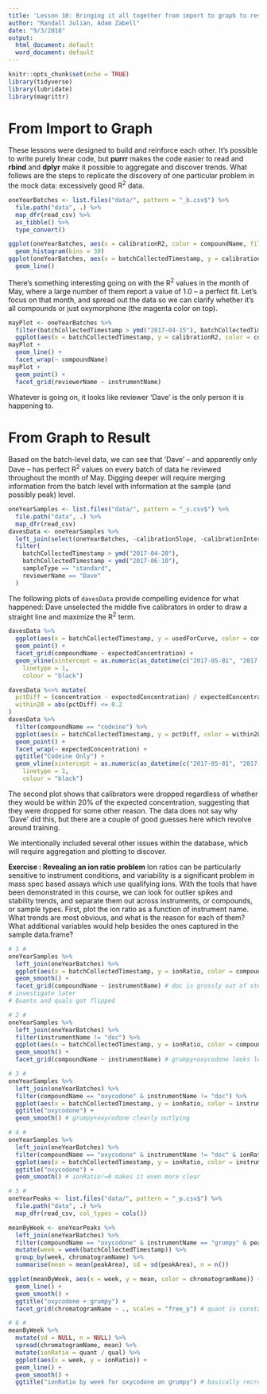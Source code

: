 ```yaml
---
title: 'Lesson 10: Bringing it all together from import to graph to result'
author: "Randall Julian, Adam Zabell"
date: "9/3/2018"
output:
  html_document: default
  word_document: default
---
```


```r
knitr::opts_chunk$set(echo = TRUE)
library(tidyverse)
library(lubridate)
library(magrittr)
```

# From Import to Graph
These lessons were designed to build and reinforce each other. It's possible to write purely linear code, but **purrr** makes the code easier to read and **rbind** and **dplyr** make it possible to aggregate and discover trends. What follows are the steps to replicate the discovery of one particular problem in the mock data: excessively good R^2^ data.

```r
oneYearBatches <- list.files("data/", pattern = "_b.csv$") %>%
  file.path("data", .) %>%
  map_dfr(read_csv) %>%
  as_tibble() %>%
  type_convert()

ggplot(oneYearBatches, aes(x = calibrationR2, color = compoundName, fill = compoundName)) +
  geom_histogram(bins = 30)
ggplot(oneYearBatches, aes(x = batchCollectedTimestamp, y = calibrationR2, color = compoundName)) +
  geom_line()
```

There's something interesting going on with the R^2^ values in the month of May, where a large number of them report a value of 1.0 -- a perfect fit. Let's focus on that month, and spread out the data so we can clarify whether it's all compounds or just oxymorphone (the magenta color on top).

```r
mayPlot <- oneYearBatches %>%
  filter(batchCollectedTimestamp > ymd("2017-04-15"), batchCollectedTimestamp < ymd("2017-06-15")) %>%
  ggplot(aes(x = batchCollectedTimestamp, y = calibrationR2, color = compoundName))
mayPlot +
  geom_line() +
  facet_wrap(~ compoundName)
mayPlot +
  geom_point() +
  facet_grid(reviewerName ~ instrumentName)
```

Whatever is going on, it looks like reviewer 'Dave' is the only person it is happening to. 

# From Graph to Result

Based on the batch-level data, we can see that 'Dave' -- and apparently only Dave -- has perfect R^2^ values on every batch of data he reviewed throughout the month of May. Digging deeper will require merging information from the batch level with information at the sample (and possibly peak) level. 

```r
oneYearSamples <- list.files("data/", pattern = "_s.csv$") %>%
  file.path("data", .) %>%
  map_dfr(read_csv)
davesData <- oneYearSamples %>%
  left_join(select(oneYearBatches, -calibrationSlope, -calibrationIntercept)) %>%
  filter(
    batchCollectedTimestamp > ymd("2017-04-20"),
    batchCollectedTimestamp < ymd("2017-06-10"),
    sampleType == "standard",
    reviewerName == "Dave"
  )
```

The following plots of `davesData` provide compelling evidence for what happened: Dave unselected the middle five calibrators in order to draw a straight line and maximize the R^2^ term.

```r
davesData %>%
  ggplot(aes(x = batchCollectedTimestamp, y = usedForCurve, color = compoundName)) +
  geom_point() +
  facet_grid(compoundName ~ expectedConcentration) +
  geom_vline(xintercept = as.numeric(as_datetime(c("2017-05-01", "2017-06-01"))),
    linetype = 1,
    colour = "black")

davesData %<>% mutate(
  pctDiff = (concentration - expectedConcentration) / expectedConcentration,
  within20 = abs(pctDiff) <= 0.2
)
davesData %>%
  filter(compoundName == "codeine") %>%
  ggplot(aes(x = batchCollectedTimestamp, y = pctDiff, color = within20)) +
  geom_point() +
  facet_wrap(~ expectedConcentration) +
  ggtitle("Codeine Only") +
  geom_vline(xintercept = as.numeric(as_datetime(c("2017-05-01", "2017-06-01"))), 
    linetype = 1, 
    colour = "black")
```

The second plot shows that calibrators were dropped regardless of whether they would be within 20% of the expected concentration, suggesting that they were dropped for some other reason. The data does not say why 'Dave' did this, but there are a couple of good guesses here which revolve around training.

We intentionally included several other issues within the database, which will require aggregation and plotting to discover.

**Exercise : Revealing an ion ratio problem** 
Ion ratios can be particularly sensitive to instrument conditions, and variability is a significant problem in mass spec based assays which use qualifying ions. With the tools that have been demonstrated in this course, we can look for outlier spikes and stability trends, and separate them out across instruments, or compounds, or sample types. First, plot the ion ratio as a function of instrument name. What trends are most obvious, and what is the reason for each of them? What additional variables would help besides the ones captured in the sample data.frame?

```r
# 1 #
oneYearSamples %>%
  left_join(oneYearBatches) %>%
  ggplot(aes(x = batchCollectedTimestamp, y = ionRatio, color = compoundName)) +
  geom_smooth() +
  facet_grid(compoundName ~ instrumentName) # doc is grossly out of step, 
# investigate later
# Quants and quals got flipped

# 2 #
oneYearSamples %>%
  left_join(oneYearBatches) %>%
  filter(instrumentName != "doc") %>%
  ggplot(aes(x = batchCollectedTimestamp, y = ionRatio, color = compoundName)) +
  geom_smooth() +
  facet_grid(compoundName ~ instrumentName) # grumpy+oxycodone looks least like the others

# 3 #
oneYearSamples %>%
  left_join(oneYearBatches) %>%
  filter(compoundName == "oxycodone" & instrumentName != "doc") %>%
  ggplot(aes(x = batchCollectedTimestamp, y = ionRatio, color = instrumentName)) +
  ggtitle("oxycodone") +
  geom_smooth() # grumpy+oxycodone clearly outlying

# 4 #
oneYearSamples %>%
  left_join(oneYearBatches) %>%
  filter(compoundName == "oxycodone" & instrumentName != "doc" & ionRatio > 0) %>%
  ggplot(aes(x = batchCollectedTimestamp, y = ionRatio, color = instrumentName)) +
  ggtitle("oxycodone") +
  geom_smooth() # ionRatio!=0 makes it even more clear

# 5 #
oneYearPeaks <- list.files("data/", pattern = "_p.csv$") %>%
  file.path("data", .) %>%
  map_dfr(read_csv, col_types = cols())

meanByWeek <- oneYearPeaks %>%
  left_join(oneYearBatches) %>%
  filter(compoundName == "oxycodone" & instrumentName == "grumpy" & peakArea > 0) %>%
  mutate(week = week(batchCollectedTimestamp)) %>%
  group_by(week, chromatogramName) %>%
  summarise(mean = mean(peakArea), sd = sd(peakArea), n = n())

ggplot(meanByWeek, aes(x = week, y = mean, color = chromatogramName)) +
  geom_line() +
  geom_smooth() +
  ggtitle("oxycodone + grumpy") +
  facet_grid(chromatogramName ~ ., scales = "free_y") # quant is constant, qual drops

# 6 #
meanByWeek %>%
  mutate(sd = NULL, n = NULL) %>%
  spread(chromatogramName, mean) %>%
  mutate(ionRatio = quant / qual) %>%
  ggplot(aes(x = week, y = ionRatio)) +
  geom_line() +
  geom_smooth() +
  ggtitle("ionRatio by week for oxycodone on grumpy") # basically recreate step 4
```